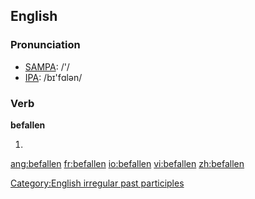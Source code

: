==English==

===Pronunciation===
*[[w:SAMPA|SAMPA]]: /'/
*[[w:IPA|IPA]]: /bɪ'fɑlən/

===Verb===
'''befallen'''
# {{past participle of|[[befall]]}}

<!--this belongs on the page for "befall"
===Translations===
*Dutch: [[ge]]-->

[[Category:English irregular past participles]]

[[ang:befallen]]
[[fr:befallen]]
[[io:befallen]]
[[vi:befallen]]
[[zh:befallen]]